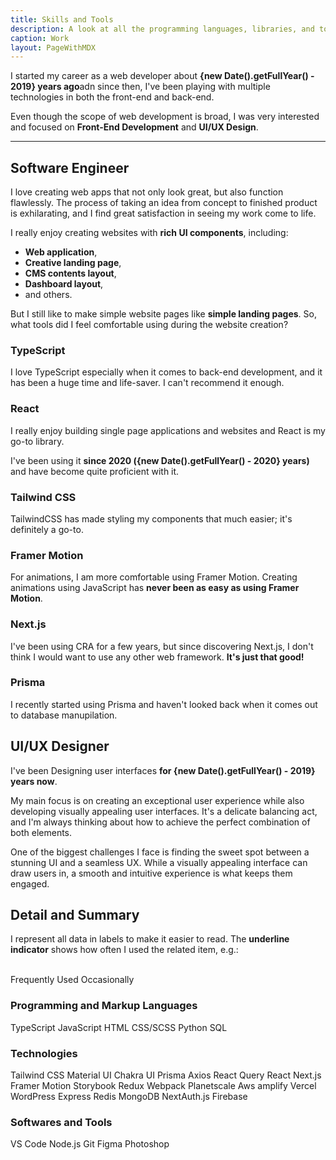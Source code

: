 ```yaml
---
title: Skills and Tools
description: A look at all the programming languages, libraries, and tools I've worked with.
caption: Work
layout: PageWithMDX
---
```



I started my career as a web developer about **{new Date().getFullYear() - 2019} years ago**adn since then, I've been playing with multiple technologies in both the front-end and back-end.

Even though the scope of web development is broad, I was very interested and focused on **Front-End Development** and **UI/UX Design**.

---

## Software Engineer

I love creating web apps that not only look great, but also function flawlessly. The process of taking an idea from concept to finished product is exhilarating, and I find great satisfaction in seeing my work come to life.

I really enjoy creating websites with **rich UI components**, including:

- **Web application**,
- **Creative landing page**,
- **CMS contents layout**,
- **Dashboard layout**,
- and others.

But I still like to make simple website pages like **simple landing pages**. So, what tools did I feel comfortable using during the website creation?

### TypeScript

I love TypeScript especially when it comes to back-end development, and it has been a huge time and life-saver. I can't recommend it enough.

### React

I really enjoy building single page applications and websites and React is my go-to library.

I've been using it **since 2020 ({new Date().getFullYear() - 2020} years)** and have become quite proficient with it.

### Tailwind CSS

TailwindCSS has made styling my components that much easier; it's definitely a go-to.

### Framer Motion

For animations, I am more comfortable using Framer Motion. Creating animations using JavaScript has **never been as easy as using Framer Motion**.

### Next.js

I've been using CRA for a few years, but since discovering Next.js, I don't think I would want to use any other web framework. **It's just that good!**

### Prisma

I recently started using Prisma and haven't looked back when it comes out to database manupilation.

## UI/UX Designer

I've been Designing user interfaces **for {new Date().getFullYear() - 2019} years now**.

My main focus is on creating an exceptional user experience while also developing visually appealing user interfaces. It's a delicate balancing act, and I'm always thinking about how to achieve the perfect combination of both elements.

One of the biggest challenges I face is finding the sweet spot between a stunning UI and a seamless UX. While a visually appealing interface can draw users in, a smooth and intuitive experience is what keeps them engaged.

## Detail and Summary

I represent all data in labels to make it easier to read. The **underline indicator** shows how often I used the related item, e.g.:

<br />
<HStack spacing={8}>
  <Label indicator={100}>Frequently Used</Label>
  <Label indicator={25}>Occasionally</Label>
</HStack>

### Programming and Markup Languages

<VStack spacing={12}>
  <HStack spacing={8}>
    <Label indicator={100}>TypeScript</Label>
    <Label indicator={100}>JavaScript</Label>
    <Label indicator={100}>HTML</Label>
    <Label indicator={100}>CSS/SCSS</Label>
  </HStack>
  <HStack spacing={8}>
    <Label indicator={25}>Python</Label>
    <Label indicator={25}>SQL</Label>
  </HStack>
</VStack>

### Technologies

<VStack spacing={12}>
  <HStack spacing={8}>
    <Label indicator={100}>Tailwind CSS</Label>
    <Label indicator={75}>Material UI</Label>
    <Label indicator={25}>Chakra UI</Label>
    <Label indicator={75}>Prisma</Label>
    <Label indicator={100}>Axios</Label>
    <Label indicator={100}>React Query</Label>
  </HStack>
  <HStack spacing={8}>
    <Label indicator={100}>React</Label>
    <Label indicator={75}>Next.js</Label>
    <Label indicator={50}>Framer Motion</Label>
    <Label indicator={50}>Storybook</Label>
    <Label indicator={25}>Redux</Label>
    <Label indicator={25}>Webpack</Label>
    <Label indicator={50}>Planetscale</Label>
    <Label indicator={50}>Aws amplify</Label>
    <Label indicator={50}>Vercel</Label>
    <Label indicator={25}>WordPress</Label>
    <Label indicator={25}>Express</Label>
    <Label indicator={25}>Redis</Label>
    <Label indicator={25}>MongoDB</Label>

  </HStack>
  <HStack spacing={8}>
    <Label indicator={50}>NextAuth.js</Label>
    <Label indicator={50}>Firebase</Label>

  </HStack>
</VStack>

### Softwares and Tools

<VStack spacing={12}>
  <HStack spacing={8}>
    <Label indicator={100}>VS Code</Label>
    <Label indicator={100}>Node.js</Label>
    <Label indicator={100}>Git</Label>
  </HStack>
  <HStack spacing={8}>
    <Label indicator={100}>Figma</Label>
    <Label indicator={25}>Photoshop</Label>
  </HStack>
</VStack>
